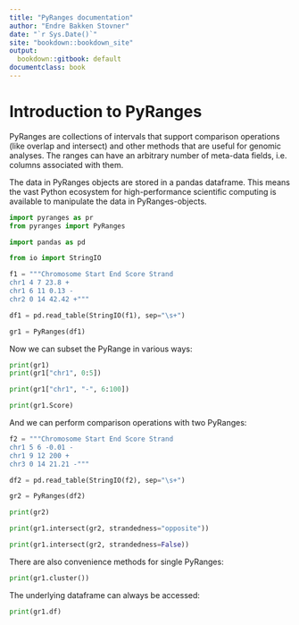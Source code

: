 ```yaml
---
title: "PyRanges documentation"
author: "Endre Bakken Stovner"
date: "`r Sys.Date()`"
site: "bookdown::bookdown_site"
output:
  bookdown::gitbook: default
documentclass: book
---
```


# Introduction to PyRanges

PyRanges are collections of intervals that support comparison operations (like
overlap and intersect) and other methods that are useful for genomic
analyses. The ranges can have an arbitrary number of meta-data fields, i.e.
columns associated with them.

The data in PyRanges objects are stored in a pandas dataframe. This means the
vast Python ecosystem for high-performance scientific computing is available to
manipulate the data in PyRanges-objects.


```python
import pyranges as pr
from pyranges import PyRanges

import pandas as pd

from io import StringIO

f1 = """Chromosome Start End Score Strand
chr1 4 7 23.8 +
chr1 6 11 0.13 -
chr2 0 14 42.42 +"""

df1 = pd.read_table(StringIO(f1), sep="\s+")

gr1 = PyRanges(df1)
```

Now we can subset the PyRange in various ways:

```python
print(gr1)
print(gr1["chr1", 0:5])

print(gr1["chr1", "-", 6:100])

print(gr1.Score)
```

And we can perform comparison operations with two PyRanges:

```python
f2 = """Chromosome Start End Score Strand
chr1 5 6 -0.01 -
chr1 9 12 200 +
chr3 0 14 21.21 -"""

df2 = pd.read_table(StringIO(f2), sep="\s+")

gr2 = PyRanges(df2)

print(gr2)

print(gr1.intersect(gr2, strandedness="opposite"))

print(gr1.intersect(gr2, strandedness=False))

```

There are also convenience methods for single PyRanges:

```python
print(gr1.cluster())
```

The underlying dataframe can always be accessed:

```python
print(gr1.df)
```
